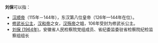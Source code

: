 '''刘保'''可以指：
*[[汉顺帝|汉顺帝]]（115年－144年），东汉第八位皇帝（126年—144年在位）。
*[[修武长公主|修武长公主]]，[[汉和帝|汉和帝]]之女，[[汉殇帝|汉殇帝]]之姐，106年受封为修武长公主。
*[[刘保_(1964年)|刘保 (1964年)]]，安徽省人民检察院党组成员、省纪委监委驻省检察院纪检监察组组长
{{消歧义|cat=二字刘姓人名消歧义|bao}}